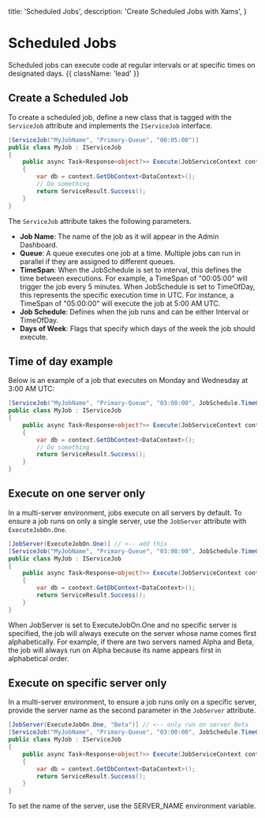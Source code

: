   title: 'Scheduled Jobs',
  description: 'Create Scheduled Jobs with Xams',
}

# Scheduled Jobs

Scheduled jobs can execute code at regular intervals or at specific times on designated days. {{ className: 'lead' }}

## Create a Scheduled Job

To create a scheduled job, define a new class that is tagged with the `ServiceJob` attribute and implements the `IServiceJob` interface.

```c# {{ title: 'Project.Services / Jobs / MyJob.cs' }}
[ServiceJob("MyJobName", "Primary-Queue", "00:05:00")]
public class MyJob : IServiceJob
{
    public async Task<Response<object?>> Execute(JobServiceContext context)
    {
        var db = context.GetDbContext<DataContext>();
        // Do something
        return ServiceResult.Success();
    }
}
```

The `ServiceJob` attribute takes the following parameters.

- <b>Job Name</b>: The name of the job as it will appear in the Admin Dashboard.
- <b>Queue</b>: A queue executes one job at a time. Multiple jobs can run in
  parallel if they are assigned to different queues.
- <b>TimeSpan</b>: When the JobSchedule is set to interval, this defines the
  time between executions. For example, a TimeSpan of "00:05:00" will trigger
  the job every 5 minutes. When JobSchedule is set to TimeOfDay, this represents
  the specific execution time in UTC. For instance, a TimeSpan of "05:00:00"
  will execute the job at 5:00 AM UTC.
- <b>Job Schedule</b>: Defines when the job runs and can be either Interval or
  TimeOfDay.
- <b>Days of Week</b>: Flags that specify which days of the week the job should
  execute.

## Time of day example

Below is an example of a job that executes on Monday and Wednesday at 3:00 AM UTC:

```c# {{ title: 'Project.Services / Jobs / MyJob.cs' }}
[ServiceJob("MyJobName", "Primary-Queue", "03:00:00", JobSchedule.TimeOfDay, DaysOfWeek.Monday | DaysOfWeek.Wednesday)]
public class MyJob : IServiceJob
{
    public async Task<Response<object?>> Execute(JobServiceContext context)
    {
        var db = context.GetDbContext<DataContext>();
        // Do something
        return ServiceResult.Success();
    }
}
```

## Execute on one server only

In a multi-server environment, jobs execute on all servers by default. To ensure a job runs on only a single server, use the `JobServer` attribute with `ExecuteJobOn.One`.

```c# {{ title: 'Project.Services / Jobs / MyJob.cs' }}
[JobServer(ExecuteJobOn.One)] // <-- add this
[ServiceJob("MyJobName", "Primary-Queue", "03:00:00", JobSchedule.TimeOfDay, DaysOfWeek.Monday | DaysOfWeek.Wednesday)]
public class MyJob : IServiceJob
{
    public async Task<Response<object?>> Execute(JobServiceContext context)
    {
        var db = context.GetDbContext<DataContext>();
        return ServiceResult.Success();
    }
}
```
<Note>When JobServer is set to ExecuteJobOn.One and no specific server is specified, the job will always execute on the server whose name comes first alphabetically. For example, if there are two servers named Alpha and Beta, the job will always run on Alpha because its name appears first in alphabetical order.</Note>

## Execute on specific server only

In a multi-server environment, to ensure a job runs only on a specific server, provide the server name as the second parameter in the `JobServer` attribute.
```c# {{ title: 'Project.Services / Jobs / MyJob.cs' }}
[JobServer(ExecuteJobOn.One, "Beta")] // <-- only run on server Beta
[ServiceJob("MyJobName", "Primary-Queue", "03:00:00", JobSchedule.TimeOfDay, DaysOfWeek.Monday | DaysOfWeek.Wednesday)]
public class MyJob : IServiceJob
{
    public async Task<Response<object?>> Execute(JobServiceContext context)
    {
        var db = context.GetDbContext<DataContext>();
        return ServiceResult.Success();
    }
}
```

<Note>To set the name of the server, use the SERVER_NAME environment variable.</Note>